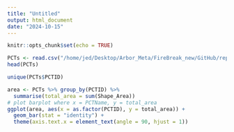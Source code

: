 ```yaml
---
title: "Untitled"
output: html_document
date: "2024-10-15"
---
```


```r
knitr::opts_chunk$set(echo = TRUE)
```

```r
PCTs <- read.csv("/home/jed/Desktop/Arbor_Meta/FireBreak_new/GitHub/repos/savanna/data/PCTs_in_extent.csv")
head(PCTs)
```

```r
unique(PCTs$PCTID)
```

```r
area <- PCTs %>% group_by(PCTID) %>%
  summarise(total_area = sum(Shape_Area))
# plot barplot where x = PCTName, y = total_area
ggplot(area, aes(x = as.factor(PCTID), y = total_area)) +
  geom_bar(stat = "identity") +
  theme(axis.text.x = element_text(angle = 90, hjust = 1))
```

